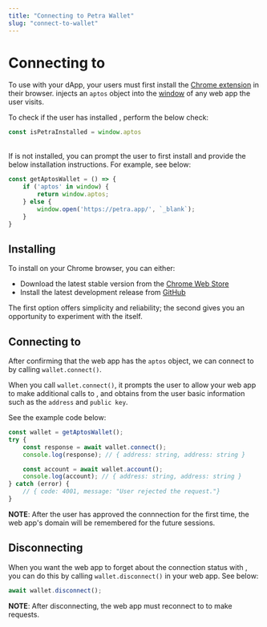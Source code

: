 ```yaml
---
title: "Connecting to Petra Wallet"
slug: "connect-to-wallet"
---
```


# Connecting to <CompanyName />

To use <CompanyName /> with your dApp, your users must first install the <CompanyName /> [Chrome extension](https://chrome.google.com/webstore/detail/petra-aptos-wallet/ejjladinnckdgjemekebdpeokbikhfci) in their browser. <CompanyName /> injects an `aptos` object into the [window](https://developer.mozilla.org/en-US/docs/Web/API/Window) of any web app the user visits. 

To check if the user has installed <CompanyName />, perform the below check:

```typescript
const isPetraInstalled = window.aptos
```

<br />
If <CompanyName /> is not installed, you can prompt the user to first install <CompanyName /> and provide the below installation instructions. For example, see below:

```typescript
const getAptosWallet = () => {
    if ('aptos' in window) {
        return window.aptos;
    } else {
        window.open('https://petra.app/', `_blank`);
    }
}
```

## Installing <CompanyName /> 

To install <CompanyName /> on your Chrome browser, you can either:

* Download the latest stable version from the [Chrome Web Store](https://chrome.google.com/webstore/detail/petra-aptos-wallet/ejjladinnckdgjemekebdpeokbikhfci?hl=encategory=extensions) 
* Install the latest development release from [GitHub](https://aptos.dev/guides/install-petra-wallet-extension#install-from-the-github-repo)

The first option offers simplicity and reliability; the second gives you an opportunity to experiment with the <CompanyName /> itself.

## Connecting to <CompanyName />

After confirming that the web app has the `aptos` object, we can connect to <CompanyName /> by calling `wallet.connect()`. 

When you call `wallet.connect()`, it prompts the user to allow your web app to make additional calls to <CompanyName />, and obtains from the user basic information such as the `address` and `public key`. 

See the example code below:

```typescript
const wallet = getAptosWallet();
try {
    const response = await wallet.connect();
    console.log(response); // { address: string, address: string }

    const account = await wallet.account();
    console.log(account); // { address: string, address: string }
} catch (error) {
    // { code: 4001, message: "User rejected the request."}
}
```

**NOTE**: After the user has approved the connnection for the first time, the web app's domain will be remembered for the future sessions. 

## Disconnecting <CompanyName />

When you want the web app to forget about the connection status with <CompanyName />, you can do this by calling `wallet.disconnect()` in your web app. See below:

```typescript
await wallet.disconnect();
```

**NOTE**: After disconnecting, the web app must reconnect to <CompanyName /> to make requests. 
